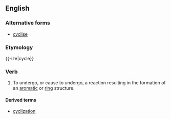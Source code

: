 ==English==

===Alternative forms===
*[[cyclise]]

===Etymology===
{{-ize|cycle}}

===Verb===
{{en-verb|cycliz|ing}}

# {{chemistry}} To undergo, or cause to undergo, a reaction resulting in the formation of an [[aromatic]] or [[ring]] structure.

====Derived terms====
*[[cyclization]]
